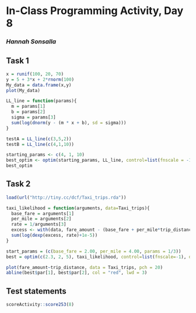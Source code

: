 # In-Class Programming Activity, Day 8

### *Hannah Sonsalla*

## Task 1
```r
x = runif(100, 20, 70)
y = 5 + 3*x + 2*rnorm(100)
My_data = data.frame(x,y)
plot(My_data)
```
```r
LL_line = function(params){
  m = params[1]
  b = params[2]
  sigma = params[3]
  sum(log(dnorm(y - (m * x + b), sd = sigma)))
}

testA = LL_line(c(3,5,2))
testB = LL_line(c(4,1,10))

starting_params <- c(4, 1, 10)
best_optim <- optim(starting_params, LL_line, control=list(fnscale = -1))
best_optim

```

## Task 2
```r
load(url("http://tiny.cc/dcf/Taxi_trips.rda"))

taxi_likelihood = function(arguments, data=Taxi_trips){
  base_fare = arguments[1]
  per_mile = arguments[2]
  rate = 1/arguments[3]
  excess <- with(data, fare_amount - (base_fare + per_mile*trip_distance))
  sum(log(dexp(excess, rate)+1e-5))
}

start_params = (c(base_fare = 2.00, per_mile = 4.00, params = 1/3))
best = optim(c(2.3, 2, 5), taxi_likelihood, control=list(fnscale=-1), data=Taxi_trips)

plot(fare_amount~trip_distance, data = Taxi_trips, pch = 20)
abline(best$par[1], best$par[2], col = "red", lwd = 3)


```


## Test statements

```r
scoreActivity::score253(8)
```